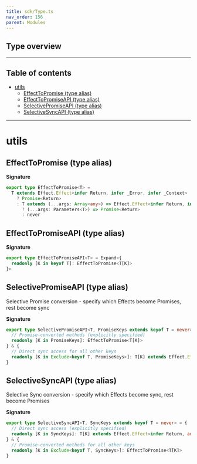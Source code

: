 ```yaml
---
title: sdk/Type.ts
nav_order: 156
parent: Modules
---
```


## Type overview

---

<h2 className="text-delta">Table of contents</h2>

- [utils](#utils)
  - [EffectToPromise (type alias)](#effecttopromise-type-alias)
  - [EffectToPromiseAPI (type alias)](#effecttopromiseapi-type-alias)
  - [SelectivePromiseAPI (type alias)](#selectivepromiseapi-type-alias)
  - [SelectiveSyncAPI (type alias)](#selectivesyncapi-type-alias)

---

# utils

## EffectToPromise (type alias)

**Signature**

```ts
export type EffectToPromise<T> =
  T extends Effect.Effect<infer Return, infer _Error, infer _Context>
    ? Promise<Return>
    : T extends (...args: Array<any>) => Effect.Effect<infer Return, infer _Error, infer _Context>
      ? (...args: Parameters<T>) => Promise<Return>
      : never
```

## EffectToPromiseAPI (type alias)

**Signature**

```ts
export type EffectToPromiseAPI<T> = Expand<{
  readonly [K in keyof T]: EffectToPromise<T[K]>
}>
```

## SelectivePromiseAPI (type alias)

Selective Promise conversion - specify which Effects become Promises, rest become sync

**Signature**

```ts
export type SelectivePromiseAPI<T, PromiseKeys extends keyof T = never> = {
  // Promise-converted methods (explicitly specified)
  readonly [K in PromiseKeys]: EffectToPromise<T[K]>
} & {
  // Direct sync access for all other keys
  readonly [K in Exclude<keyof T, PromiseKeys>]: T[K] extends Effect.Effect<infer Return, any, any> ? Return : T[K]
}
```

## SelectiveSyncAPI (type alias)

Selective Sync conversion - specify which Effects become sync, rest become Promises

**Signature**

```ts
export type SelectiveSyncAPI<T, SyncKeys extends keyof T = never> = {
  // Direct sync access (explicitly specified)
  readonly [K in SyncKeys]: T[K] extends Effect.Effect<infer Return, any, any> ? Return : T[K]
} & {
  // Promise-converted methods for all other keys
  readonly [K in Exclude<keyof T, SyncKeys>]: EffectToPromise<T[K]>
}
```
